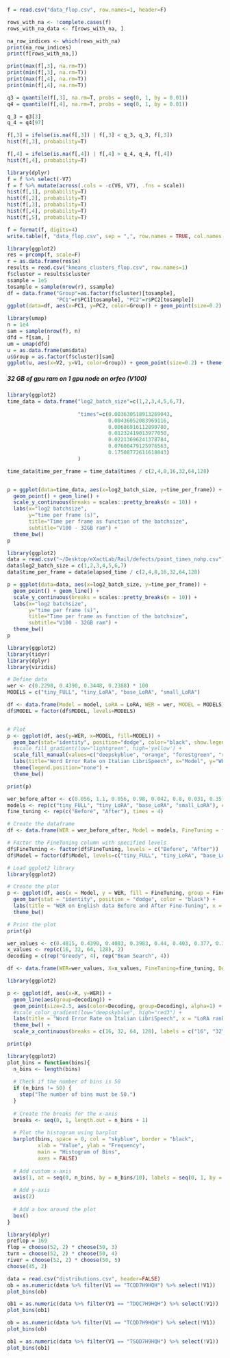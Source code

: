```r
f = read.csv("data_flop.csv", row.names=1, header=F)
```

```r
rows_with_na <- !complete.cases(f)
rows_with_na_data <- f[rows_with_na, ]

na_row_indices <- which(rows_with_na)
print(na_row_indices)
print(f[rows_with_na,])
```

```r
print(max(f[,3], na.rm=T))
print(min(f[,3], na.rm=T))
print(max(f[,4], na.rm=T))
print(min(f[,4], na.rm=T))

q3 = quantile(f[,3], na.rm=T, probs = seq(0, 1, by = 0.01))
q4 = quantile(f[,4], na.rm=T, probs = seq(0, 1, by = 0.01))

q_3 = q3[3]
q_4 = q4[97]

f[,3] = ifelse(is.na(f[,3]) | f[,3] < q_3, q_3, f[,3])
hist(f[,3], probability=T)

f[,4] = ifelse(is.na(f[,4]) | f[,4] > q_4, q_4, f[,4])
hist(f[,4], probability=T)
```

```r
library(dplyr)
f = f %>% select(-V7)
f = f %>% mutate(across(.cols = -c(V6, V7), .fns = scale))
hist(f[,1], probability=T)
hist(f[,2], probability=T)
hist(f[,3], probability=T)
hist(f[,4], probability=T)
hist(f[,5], probability=T)

f = format(f, digits=4)
write.table(f, "data_flop.csv", sep = ",", row.names = TRUE, col.names = FALSE, quote = FALSE)
```

```r
library(ggplot2)
res = prcomp(f, scale=F)
r = as.data.frame(res$x)
results = read.csv("kmeans_clusters_flop.csv", row.names=1)
f$cluster = results$cluster
ssample = 1e5
tosample = sample(nrow(r), ssample)
df = data.frame("Group"=as.factor(f$cluster)[tosample],
                "PC1"=r$PC1[tosample], "PC2"=r$PC2[tosample])
ggplot(data=df, aes(x=PC1, y=PC2, color=Group)) + geom_point(size=0.2) + theme(legend.position="none")
```

```r
library(umap)
n = 1e4
sam = sample(nrow(f), n)
dfd = f[sam, ]
um = umap(dfd)
u = as.data.frame(um$data)
u$Group = as.factor(f$cluster)[sam]
ggplot(u, aes(x=V2, y=V1, color=Group)) + geom_point(size=0.2) + theme(legend.position="none")
```







##### 32 GB of gpu ram on 1 gpu node on orfeo (V100)

```r
library(ggplot2)
time_data = data.frame("log2_batch_size"=c(1,2,3,4,5,6,7),
                       
                       "times"=c(0.003630518913269043,
                                 0.00436052083969116,
                                 0.00686916112899780,
                                 0.01232419013977050,
                                 0.02213696241378784,
                                 0.07600479125976563,
                                 0.17508772611618043)
                       )

time_data$time_per_frame = time_data$times / c(2,4,8,16,32,64,128)


p = ggplot(data=time_data, aes(x=log2_batch_size, y=time_per_frame)) + 
  geom_point() + geom_line() + 
  scale_y_continuous(breaks = scales::pretty_breaks(n = 10)) + 
  labs(x="log2 batchsize", 
       y="time per frame (s)",
       title="Time per frame as function of the batchsize",
       subtitle="V100 - 32GB ram") +
  theme_bw()
p
```


```r
library(ggplot2)
data = read.csv("~/Desktop/eXactLab/Rail/defects/point_times_nohp.csv")
data$log2_batch_size = c(1,2,3,4,5,6,7)
data$time_per_frame = data$elapsed_time / c(2,4,8,16,32,64,128)

p = ggplot(data=data, aes(x=log2_batch_size, y=time_per_frame)) + 
  geom_point() + geom_line() + 
  scale_y_continuous(breaks = scales::pretty_breaks(n = 10)) + 
  labs(x="log2 batchsize", 
       y="time per frame (s)",
       title="Time per frame as function of the batchsize",
       subtitle="V100 - 32GB ram") +
  theme_bw()
p

```



```r
library(ggplot2)
library(tidyr)
library(dplyr)
library(viridis)

# Define data
wer <- c(0.2298, 0.4390, 0.3448, 0.2388) * 100
MODELS = c("tiny_FULL", "tiny_LoRA", "base_LoRA", "small_LoRA")

df <- data.frame(Model = model, LoRA = LoRA, WER = wer, MODEL = MODELS)
df$MODEL = factor(df$MODEL, levels=MODELS)


# Plot
p <- ggplot(df, aes(y=WER, x=MODEL, fill=MODEL)) + 
  geom_bar(stat="identity", position="dodge", color="black", show.legend=FALSE) + 
  #scale_fill_gradient(low="lightgreen", high='yellow') + 
  scale_fill_manual(values=c("deepskyblue", "orange", "forestgreen", "red3")) + 
  labs(title="Word Error Rate on Italian LibriSpeech", x="Model", y="WER %") +
  theme(legend.position="none") +
  theme_bw()

print(p)

```



```r

wer_before_after <- c(0.056, 1.1, 0.056, 0.98, 0.042, 0.8, 0.031, 0.35) * 100
models <- rep(c("tiny_FULL", "tiny_LoRA", "base_LoRA", "small_LoRA"), each = 2)
fine_tuning <- rep(c("Before", "After"), times = 4)

# Create the dataframe
df <- data.frame(WER = wer_before_after, Model = models, FineTuning = fine_tuning)

# Factor the FineTuning column with specified levels
df$FineTuning <- factor(df$FineTuning, levels = c("Before", "After"))
df$Model = factor(df$Model, levels=c("tiny_FULL", "tiny_LoRA", "base_LoRA", "small_LoRA"))

# Load ggplot2 library
library(ggplot2)

# Create the plot
p <- ggplot(df, aes(x = Model, y = WER, fill = FineTuning, group = FineTuning)) + 
  geom_bar(stat = "identity", position = "dodge", color = "black") + 
  labs(title = "WER on English data Before and After Fine-Tuning", x = "Model", y = "WER %") + 
  theme_bw()

# Print the plot
print(p)

```


```r

wer_values <- c(0.4815, 0.4390, 0.4083, 0.3983, 0.44, 0.403, 0.377, 0.365) * 100
x_values <- rep(c(16, 32, 64, 128), 2)
decoding = c(rep("Greedy", 4), rep("Beam Search", 4))

df <- data.frame(WER=wer_values, X=x_values, FineTuning=fine_tuning, Decoding=decoding)

library(ggplot2)

p <- ggplot(df, aes(x=X, y=WER)) +
  geom_line(aes(group=decoding)) +
  geom_point(size=2.5, aes(color=Decoding, group=Decoding), alpha=1) +
  #scale_color_gradient(low="deepskyblue", high="red3") + 
  labs(title = "Word Error Rate on Italian LibriSpeech", x = "LoRA rank", y = "WER%") +
  theme_bw() +
  scale_x_continuous(breaks = c(16, 32, 64, 128), labels = c("16", "32", "64", "128"))

print(p)

```


```r
library(ggplot2)
plot_bins = function(bins){
  n_bins <- length(bins)
  
  # Check if the number of bins is 50
  if (n_bins != 50) {
    stop("The number of bins must be 50.")
  }
  
  # Create the breaks for the x-axis
  breaks <- seq(0, 1, length.out = n_bins + 1)
  
  # Plot the histogram using barplot
  barplot(bins, space = 0, col = "skyblue", border = "black",
          xlab = "Value", ylab = "Frequency", 
          main = "Histogram of Bins",
          axes = FALSE)
  
  # Add custom x-axis
  axis(1, at = seq(0, n_bins, by = n_bins/10), labels = seq(0, 1, by = 0.1))
  
  # Add y-axis
  axis(2)
  
  # Add a box around the plot
  box()
}
```



```r
library(dplyr)
preflop = 169
flop = choose(52, 2) * choose(50, 3)
turn = choose(52, 2) * choose(50, 4)
river = choose(52, 2) * choose(50, 5)
choose(45, 2)

data = read.csv("distributions.csv", header=FALSE)
ob = as.numeric(data %>% filter(V1 == "TCQD7H9HQH") %>% select(!V1))
plot_bins(ob)

ob1 = as.numeric(data %>% filter(V1 == "TDQC7H9HQH") %>% select(!V1))
plot_bins(ob1)

```
```r
ob = as.numeric(data %>% filter(V1 == "TCQD7H9HQH") %>% select(!V1))
plot_bins(ob)

ob1 = as.numeric(data %>% filter(V1 == "TSQD7H9HQH") %>% select(!V1))
plot_bins(ob1)
```

